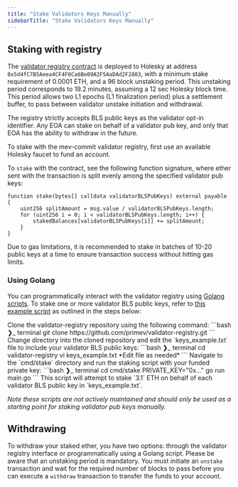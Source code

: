 ```yaml
---
title: "Stake Validators Keys Manually"
sidebarTitle: "Stake Validators Keys Manually"
---
```


## Staking with registry

The [validator registry contract](https://holesky.etherscan.io/address/0x5d4fC7B5Aeea4CF4F0Ca6Be09A2F5AaDAd2F2803) is deployed to Holesky at address `0x5d4fC7B5Aeea4CF4F0Ca6Be09A2F5AaDAd2F2803`, with a minimum stake requirement of 0.0001 ETH, and a 96 block unstaking period. This unstaking period corresponds to 19.2 minutes, assuming a 12 sec Holesky block time. This period allows two L1 epochs (L1 finalization period) plus a settlement buffer, to pass between validator unstake initiation and withdrawal.

The registry strictly accepts BLS public keys as the validator opt-in identifier. Any EOA can stake on behalf of a validator pub key, and only that EOA has the ability to withdraw in the future.

To stake with the mev-commit validator registry, first use an available Holesky faucet to fund an account.

To `stake` with the contract, see the following function signature, where ether sent with the transaction is split evenly among the specified validator pub keys:

```solidity
function stake(bytes[] calldata validatorBLSPubKeys) external payable {
    uint256 splitAmount = msg.value / validatorBLSPubKeys.length;
    for (uint256 i = 0; i < validatorBLSPubKeys.length; i++) {
        stakedBalances[validatorBLSPubKeys[i]] += splitAmount;
    }
}
```

<Note> Due to gas limitations, it is recommended to stake in batches of 10-20 public keys at a time to ensure transaction success without hitting gas limits. </Note>

### Using Golang
You can programmatically interact with the validator registry using [Golang scripts](https://github.com/primev/validator-registry). 
To stake one or more validator BLS public keys, refer to [this example script](https://github.com/primev/validator-registry/blob/main/cmd/stake/main.go) as outlined in the steps below:

<Steps>
  <Step title="Clone the Repository">
    Clone the validator-registry repository using the following command:
    ```bash ❯_ terminal
    git clone https://github.com/primev/validator-registry.git
    ```
  </Step>
  <Step title="Prepare Validator Keys">
    Change directory into the cloned repository and edit the `keys_example.txt` file to include your validator BLS public keys:
    ```bash ❯_ terminal
    cd validator-registry
    vi keys_example.txt
    *Edit file as needed*
    ```
  </Step>
  <Step title="Run the Stake Script">
    Navigate to the `cmd/stake` directory and run the staking script with your funded private key:
    ```bash ❯_ terminal
    cd cmd/stake
    PRIVATE_KEY="0x..." go run main.go
    ```
    This script will attempt to stake `3.1` ETH on behalf of each validator BLS public key in `keys_example.txt`.
  </Step>
</Steps>

_Note these scripts are not actively maintained and should only be used as a starting point for staking validator pub keys manually._ 

## Withdrawing

To withdraw your staked ether, you have two options: through the validator registry interface or programmatically using a Golang script.
Please be aware that an unstaking period is mandatory. You must initiate an `unstake` transaction and wait for the required number of
blocks to pass before you can execute a `withdraw` transaction to transfer the funds to your account.